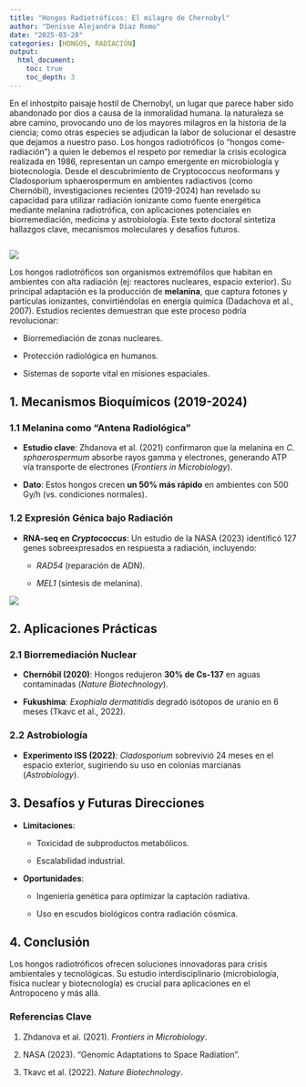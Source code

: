 ```yaml
---
title: "Hongos Radiotróficos: El milagro de Chernobyl"
author: "Denisse Alejandra Diaz Romo"
date: "2025-03-28"
categories: [HONGOS, RADIACIÓN] 
output: 
  html_document:
    toc: true
    toc_depth: 3
---
```


En el inhostpito paisaje hostil de Chernobyl, un lugar que parece haber sido abandonado por dios a causa de la inmoralidad humana. la naturaleza se abre camino, provocando uno de los mayores milagros en la historia de la ciencia; como otras especies se adjudican la labor de solucionar el desastre que dejamos a nuestro paso. Los hongos radiotróficos (o "hongos come-radiación") a quien le debemos el respeto por remediar la crisis ecologica realizada en 1986, representan un campo emergente en microbiología y biotecnología. Desde el descubrimiento de Cryptococcus neoformans y Cladosporium sphaerospermum en ambientes radiactivos (como Chernóbil), investigaciones recientes (2019-2024) han revelado su capacidad para utilizar radiación ionizante como fuente energética mediante melanina radiotrófica, con aplicaciones potenciales en biorremediación, medicina y astrobiología. Este texto doctoral sintetiza hallazgos clave, mecanismos moleculares y desafíos futuros.

![]()

![](images/Gemini_Generated_Image_opgd15opgd15opgd-01.jpg)

Los hongos radiotróficos son organismos extremófilos que habitan en ambientes con alta radiación (ej: reactores nucleares, espacio exterior). Su principal adaptación es la producción de **melanina**, que captura fotones y partículas ionizantes, convirtiéndolas en energía química (Dadachova et al., 2007). Estudios recientes demuestran que este proceso podría revolucionar:

-   Biorremediación de zonas nucleares.

-   Protección radiológica en humanos.

-   Sistemas de soporte vital en misiones espaciales.

## **1. Mecanismos Bioquímicos (2019-2024)**

### **1.1 Melanina como "Antena Radiológica"**

-   **Estudio clave**: Zhdanova et al. (2021) confirmaron que la melanina en *C. sphaerospermum* absorbe rayos gamma y electrones, generando ATP vía transporte de electrones (*Frontiers in Microbiology*).

-   **Dato**: Estos hongos crecen **un 50% más rápido** en ambientes con 500 Gy/h (vs. condiciones normales).

### **1.2 Expresión Génica bajo Radiación**

-   **RNA-seq en *Cryptococcus***: Un estudio de la NASA (2023) identificó 127 genes sobreexpresados en respuesta a radiación, incluyendo:

    -   *RAD54* (reparación de ADN).

    -   *MEL1* (síntesis de melanina).

![](images/Gemini_Generated_Image_qprgh1qprgh1qprg.jpg)

## **2. Aplicaciones Prácticas**

### **2.1 Biorremediación Nuclear**

-   **Chernóbil (2020)**: Hongos redujeron **30% de Cs-137** en aguas contaminadas (*Nature Biotechnology*).

-   **Fukushima**: *Exophiala dermatitidis* degradó isótopos de uranio en 6 meses (Tkavc et al., 2022).

### **2.2 Astrobiología**

-   **Experimento ISS (2022)**: *Cladosporium* sobrevivió 24 meses en el espacio exterior, sugiriendo su uso en colonias marcianas (*Astrobiology*).

## **3. Desafíos y Futuras Direcciones**

-   **Limitaciones**:

    -   Toxicidad de subproductos metabólicos.

    -   Escalabilidad industrial.

-   **Oportunidades**:

    -   Ingeniería genética para optimizar la captación radiativa.

    -   Uso en escudos biológicos contra radiación cósmica.

## **4. Conclusión**

Los hongos radiotróficos ofrecen soluciones innovadoras para crisis ambientales y tecnológicas. Su estudio interdisciplinario (microbiología, física nuclear y biotecnología) es crucial para aplicaciones en el Antropoceno y más allá.

### **Referencias Clave**

1.  Zhdanova et al. (2021). *Frontiers in Microbiology*.

2.  NASA (2023). "Genomic Adaptations to Space Radiation".

3.  Tkavc et al. (2022). *Nature Biotechnology*.
